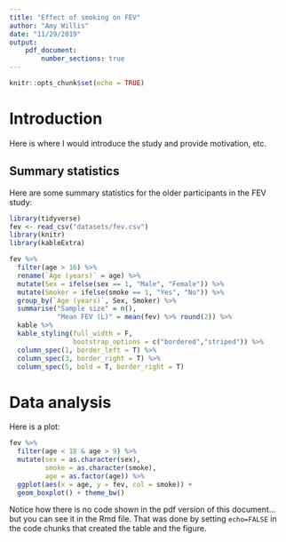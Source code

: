 ```yaml
---
title: "Effect of smoking on FEV"
author: "Amy Willis"
date: "11/29/2019"
output: 
    pdf_document:
        number_sections: true
---
```


```r
knitr::opts_chunk$set(echo = TRUE)
```

# Introduction

Here is where I would introduce the study and provide motivation, etc.

## Summary statistics

Here are some summary statistics for the older participants in the FEV study:

```r
library(tidyverse)
fev <- read_csv("datasets/fev.csv")
library(knitr)
library(kableExtra)
```

```r
fev %>%
  filter(age > 16) %>%
  rename(`Age (years)` = age) %>%
  mutate(Sex = ifelse(sex == 1, "Male", "Female")) %>%
  mutate(Smoker = ifelse(smoke == 1, "Yes", "No")) %>%
  group_by(`Age (years)`, Sex, Smoker) %>%
  summarise("Sample size" = n(), 
            "Mean FEV (L)" = mean(fev) %>% round(2)) %>%
  kable %>%
  kable_styling(full_width = F,  
                bootstrap_options = c("bordered","striped")) %>%
  column_spec(1, border_left = T) %>%
  column_spec(3, border_right = T) %>%
  column_spec(5, bold = T, border_right = T) 
```

# Data analysis

Here is a plot:

```r
fev %>%
  filter(age < 18 & age > 9) %>%
  mutate(sex = as.character(sex),
         smoke = as.character(smoke),
         age = as.factor(age)) %>%
  ggplot(aes(x = age, y = fev, col = smoke)) +
  geom_boxplot() + theme_bw()
```

Notice how there is no code shown in the pdf version of this document... but you can see it in the Rmd file. That was done by setting `echo=FALSE` in the code chunks that created the table and the figure.  